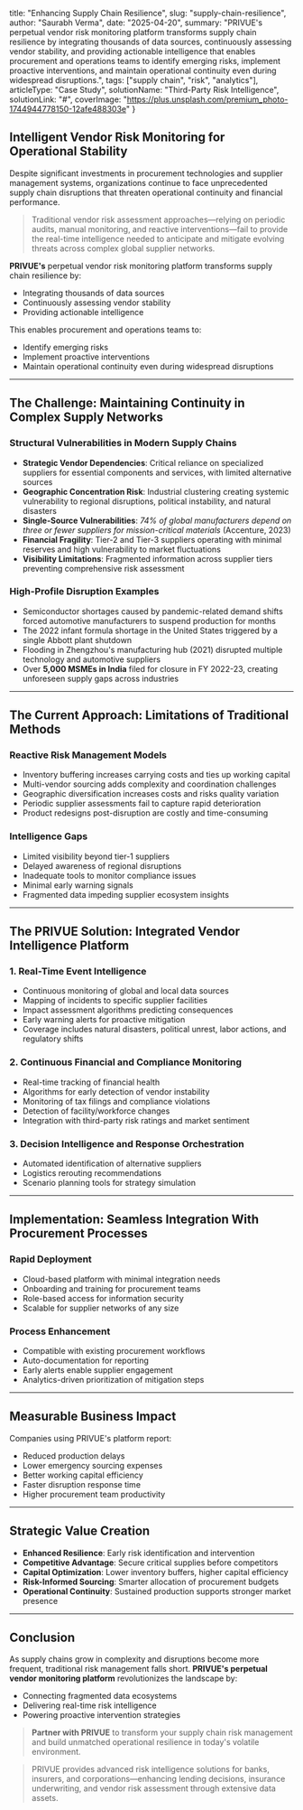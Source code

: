 title: "Enhancing Supply Chain Resilience",
slug: "supply-chain-resilience",
author: "Saurabh Verma",
date: "2025-04-20",
summary: "PRIVUE's perpetual vendor risk monitoring platform transforms supply chain resilience by integrating thousands of data sources, continuously assessing vendor stability, and providing actionable intelligence that enables procurement and operations teams to identify emerging risks, implement proactive interventions, and maintain operational continuity even during widespread disruptions.",
tags: ["supply chain", "risk", "analytics"],
articleType: "Case Study",
solutionName: "Third-Party Risk Intelligence",
solutionLink: "#",
coverImage: "https://plus.unsplash.com/premium_photo-1744944778150-12afe488303e"
}


## Intelligent Vendor Risk Monitoring for Operational Stability




Despite significant investments in procurement technologies and supplier management systems, organizations continue to face unprecedented supply chain disruptions that threaten operational continuity and financial performance.

> Traditional vendor risk assessment approaches—relying on periodic audits, manual monitoring, and reactive interventions—fail to provide the real-time intelligence needed to anticipate and mitigate evolving threats across complex global supplier networks.

**PRIVUE's** perpetual vendor risk monitoring platform transforms supply chain resilience by:

- Integrating thousands of data sources  
- Continuously assessing vendor stability  
- Providing actionable intelligence

This enables procurement and operations teams to:

- Identify emerging risks  
- Implement proactive interventions  
- Maintain operational continuity even during widespread disruptions

---

## The Challenge: Maintaining Continuity in Complex Supply Networks

### Structural Vulnerabilities in Modern Supply Chains

- **Strategic Vendor Dependencies**: Critical reliance on specialized suppliers for essential components and services, with limited alternative sources  
- **Geographic Concentration Risk**: Industrial clustering creating systemic vulnerability to regional disruptions, political instability, and natural disasters  
- **Single-Source Vulnerabilities**: *74% of global manufacturers depend on three or fewer suppliers for mission-critical materials* (Accenture, 2023)  
- **Financial Fragility**: Tier-2 and Tier-3 suppliers operating with minimal reserves and high vulnerability to market fluctuations  
- **Visibility Limitations**: Fragmented information across supplier tiers preventing comprehensive risk assessment  

### High-Profile Disruption Examples

- Semiconductor shortages caused by pandemic-related demand shifts forced automotive manufacturers to suspend production for months  
- The 2022 infant formula shortage in the United States triggered by a single Abbott plant shutdown  
- Flooding in Zhengzhou's manufacturing hub (2021) disrupted multiple technology and automotive suppliers  
- Over **5,000 MSMEs in India** filed for closure in FY 2022-23, creating unforeseen supply gaps across industries  

---

## The Current Approach: Limitations of Traditional Methods

### Reactive Risk Management Models

- Inventory buffering increases carrying costs and ties up working capital  
- Multi-vendor sourcing adds complexity and coordination challenges  
- Geographic diversification increases costs and risks quality variation  
- Periodic supplier assessments fail to capture rapid deterioration  
- Product redesigns post-disruption are costly and time-consuming  

### Intelligence Gaps

- Limited visibility beyond tier-1 suppliers  
- Delayed awareness of regional disruptions  
- Inadequate tools to monitor compliance issues  
- Minimal early warning signals  
- Fragmented data impeding supplier ecosystem insights  

---

## The PRIVUE Solution: Integrated Vendor Intelligence Platform

### 1. Real-Time Event Intelligence

- Continuous monitoring of global and local data sources  
- Mapping of incidents to specific supplier facilities  
- Impact assessment algorithms predicting consequences  
- Early warning alerts for proactive mitigation  
- Coverage includes natural disasters, political unrest, labor actions, and regulatory shifts  

### 2. Continuous Financial and Compliance Monitoring

- Real-time tracking of financial health  
- Algorithms for early detection of vendor instability  
- Monitoring of tax filings and compliance violations  
- Detection of facility/workforce changes  
- Integration with third-party risk ratings and market sentiment  

### 3. Decision Intelligence and Response Orchestration

- Automated identification of alternative suppliers  
- Logistics rerouting recommendations  
- Scenario planning tools for strategy simulation  

---

## Implementation: Seamless Integration With Procurement Processes

### Rapid Deployment

- Cloud-based platform with minimal integration needs  
- Onboarding and training for procurement teams  
- Role-based access for information security  
- Scalable for supplier networks of any size  

### Process Enhancement

- Compatible with existing procurement workflows  
- Auto-documentation for reporting  
- Early alerts enable supplier engagement  
- Analytics-driven prioritization of mitigation steps  

---

## Measurable Business Impact

Companies using PRIVUE's platform report:

- Reduced production delays  
- Lower emergency sourcing expenses  
- Better working capital efficiency  
- Faster disruption response time  
- Higher procurement team productivity  

---

## Strategic Value Creation

- **Enhanced Resilience**: Early risk identification and intervention  
- **Competitive Advantage**: Secure critical supplies before competitors  
- **Capital Optimization**: Lower inventory buffers, higher capital efficiency  
- **Risk-Informed Sourcing**: Smarter allocation of procurement budgets  
- **Operational Continuity**: Sustained production supports stronger market presence  

---

## Conclusion

As supply chains grow in complexity and disruptions become more frequent, traditional risk management falls short. **PRIVUE's perpetual vendor monitoring platform** revolutionizes the landscape by:

- Connecting fragmented data ecosystems  
- Delivering real-time risk intelligence  
- Powering proactive intervention strategies  

> **Partner with PRIVUE** to transform your supply chain risk management and build unmatched operational resilience in today's volatile environment.



> PRIVUE provides advanced risk intelligence solutions for banks, insurers, and corporations—enhancing lending decisions, insurance underwriting, and vendor risk assessment through extensive data assets.
